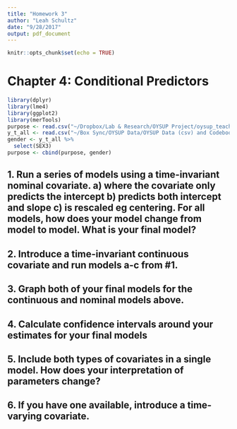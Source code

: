 ```yaml
---
title: "Homework 3"
author: "Leah Schultz"
date: "9/28/2017"
output: pdf_document
---
```


```r
knitr::opts_chunk$set(echo = TRUE)
```

# Chapter 4: Conditional Predictors
```r
library(dplyr)
library(lme4)
library(ggplot2)
library(merTools)
purpose <- read.csv("~/Dropbox/Lab & Research/OYSUP Project/oysup_teacher_self.csv")
y_t_all <- read.csv("~/Box Sync/OYSUP Data/OYSUP Data (csv) and Codebooks/youth_best_teacher_Oct-9.csv")
gender <- y_t_all %>%
  select(SEX3)
purpose <- cbind(purpose, gender)
```

## 1. Run a series of models using a time-invariant nominal covariate. a) where the covariate only predicts the intercept b) predicts both intercept and slope c) is rescaled eg centering. For all models, how does your model change from model to model. What is your final model?

## 2. Introduce a time-invariant continuous covariate and run models a-c from #1.

## 3. Graph both of your final models for the continuous and nominal models above.

## 4. Calculate confidence intervals around your estimates for your final models

## 5. Include both types of covariates in a single model. How does your interpretation of parameters change?

## 6. If you have one available, introduce a time-varying covariate.